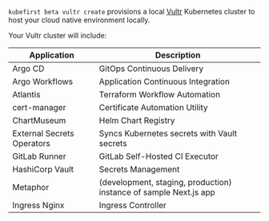 `kubefirst beta vultr create` provisions a local [Vultr](https://vultr.com) Kubernetes cluster to host your cloud native environment locally.

Your Vultr cluster will include:

| Application                | Description                                                       |
| -------------------------- | ----------------------------------------------------------------- |
| Argo CD                    | GitOps Continuous Delivery                                        |
| Argo Workflows             | Application Continuous Integration                                |
| Atlantis                   | Terraform Workflow Automation                                     |
| cert-manager               | Certificate Automation Utility                                    |
| ChartMuseum                | Helm Chart Registry                                               |
| External Secrets Operators | Syncs Kubernetes secrets with Vault secrets                       |
| GitLab Runner              | GitLab Self-Hosted CI Executor                                    |
| HashiCorp Vault            | Secrets Management                                                |
| Metaphor                   | (development, staging, production) instance of sample Next.js app |
| Ingress Nginx              | Ingress Controller                                                |
